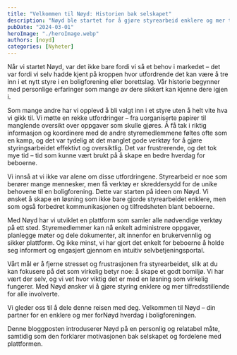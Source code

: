 ```yaml
---
title: "Velkommen til Nøyd: Historien bak selskapet"
description: "Nøyd ble startet for å gjøre styrearbeid enklere og mer tilfredsstillende, etter at vi selv opplevde utfordringene med å tre inn i et nytt styre."
pubDate: "2024-03-01"
heroImage: "./heroImage.webp"
authors: [noyd]
categories: [Nyheter]
---
```


Når vi startet Nøyd, var det ikke bare fordi vi så et behov i markedet – det var fordi vi selv hadde kjent på kroppen hvor utfordrende det kan være å tre inn i et nytt styre i en boligforening eller borettslag. Vår historie begynner med personlige erfaringer som mange av dere sikkert kan kjenne dere igjen i.

Som mange andre har vi opplevd å bli valgt inn i et styre uten å helt vite hva vi gikk til. Vi møtte en rekke utfordringer – fra uorganiserte papirer til manglende oversikt over oppgaver som skulle gjøres. Å få tak i riktig informasjon og koordinere med de andre styremedlemmene føltes ofte som en kamp, og det var tydelig at det manglet gode verktøy for å gjøre styringsarbeidet effektivt og oversiktlig. Det var frustrerende, og det tok mye tid – tid som kunne vært brukt på å skape en bedre hverdag for beboerne.

Vi innså at vi ikke var alene om disse utfordringene. Styrearbeid er noe som berører mange mennesker, men få verktøy er skreddersydd for de unike behovene til en boligforening. Dette var starten på ideen om Nøyd. Vi ønsket å skape en løsning som ikke bare gjorde styrearbeidet enklere, men som også forbedret kommunikasjonen og tilfredsheten blant beboerne.

Med Nøyd har vi utviklet en plattform som samler alle nødvendige verktøy på ett sted. Styremedlemmer kan nå enkelt administrere oppgaver, planlegge møter og dele dokumenter, alt innenfor en brukervennlig og sikker plattform. Og ikke minst, vi har gjort det enkelt for beboerne å holde seg informert og engasjert gjennom en intuitiv selvbetjeningsportal.

Vårt mål er å fjerne stresset og frustrasjonen fra styrearbeidet, slik at du kan fokusere på det som virkelig betyr noe: å skape et godt bomiljø. Vi har vært der selv, og vi vet hvor viktig det er med en løsning som virkelig fungerer. Med Nøyd ønsker vi å gjøre styring enklere og mer tilfredsstillende for alle involverte.

Vi gleder oss til å dele denne reisen med deg. Velkommen til Nøyd – din partner for en enklere og mer forNøyd hverdag i boligforeningen.

Denne bloggposten introduserer Nøyd på en personlig og relatabel måte, samtidig som den forklarer motivasjonen bak selskapet og fordelene med plattformen.
